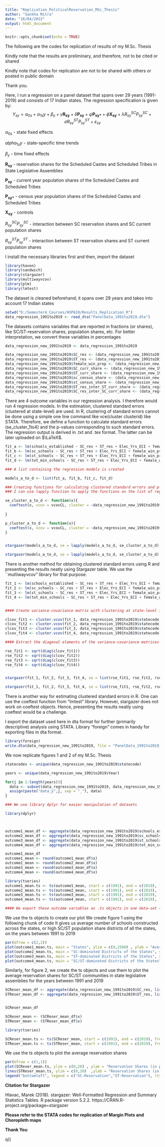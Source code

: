 ```yaml
---
title: "Replication_PoliticalReservation_MSc_Thesis"
author: "Sankha Mitra"
date: "16/04/2022"
output: html_document
---
```


```r
knitr::opts_chunk$set(echo = TRUE)
```

The following are the codes for replication of results of my M.Sc. Thesis 

Kindly note that the results are preliminary, and therefore, not to be cited or shared 

Kindly note that codes for replication are not to be shared with others or posted in public domain 

Thank you.

Here, I run a regression on a panel dataset that spans over 29 years (1991-2019) and consists of 17 Indian states. The regression specification is given by: 
 $$ Y_{sy} = \alpha_{0s} + \alpha_{1s}y + \beta_{y} + \gamma \mathbf{R_{sy}} + \delta \mathbf{P_{sy}} + \psi \mathbf{P_{sy*}} + \phi \mathbf{X_{sy}} + \lambda R^{SC}_{sy} P^{SC}_{sy} + \sigma R^{ST}_{sy} P^{ST}_{sy} + \varepsilon_{sy} $$ 

$\alpha_{0s}$ - state fixed effects 

$alpha_{1s}y$ - state-specific time trends 

$\beta_{y}$ - time fixed effects 

$\mathbf{R_{sy}}$ - reservation shares for the Scheduled Castes and Scheduled Tribes in State Legislative Assemblies 

$\mathbf{P_{sy}}$ - current year population shares of the Scheduled Castes and Scheduled Tribes

$\mathbf{P_{sy*}}$ - census year population shares of the Scheduled Castes and Scheduled Tribes 

$\mathbf{X_{sy}}$ - controls 

$R^{SC}_{sy} P^{SC}_{sy}$ - interaction between SC reservation shares and SC current population shares 

$R^{ST}_{sy} P^{ST}_{sy}$ - interaction between ST reservation shares and ST current population shares  

 
I install the necessary libraries first and then, import the dataset 

```r
library(haven)
library(sandwich)
library(stargazer)
library(multiwayvcov)
library(plm)
library(lmtest)
```

The dataset is cleaned beforehand; it spans over 29 years and takes into account 17 Indian states

```r
setwd("D:/Semester4_Courses/HSP620/Results_Replication_R")
data_regression_1991to2019 <- read_dta("PanelData_1991to2019.dta")
```

The datasets contains variables that are reported in fractions (or shares), like SC/ST-reservation shares, population shares, etc. For better interpretation, we convert these variables in percentages    

```r
data_regression_new_1991to2019 <- data_regression_1991to2019  

data_regression_new_1991to2019$SC_res <- (data_regression_new_1991to2019$SC_res*100)
data_regression_new_1991to2019$ST_res <- (data_regression_new_1991to2019$ST_res*100)
data_regression_new_1991to2019$female_win_prop <- (data_regression_new_1991to2019$female_win_prop*100)
data_regression_new_1991to2019$SC_curr_share <- (data_regression_new_1991to2019$SC_curr_share*100)
data_regression_new_1991to2019$ST_curr_share <- (data_regression_new_1991to2019$ST_curr_share*100)
data_regression_new_1991to2019$sc_census_share <- (data_regression_new_1991to2019$sc_census_share*100)
data_regression_new_1991to2019$st_census_share <- (data_regression_new_1991to2019$st_census_share*100)
data_regression_new_1991to2019$ST_res_inter_ST_curr_share <- (data_regression_new_1991to2019$ST_curr_share * data_regression_new_1991to2019$ST_res)
data_regression_new_1991to2019$SC_res_inter_SC_curr_share <- (data_regression_new_1991to2019$SC_res)*(data_regression_new_1991to2019$SC_curr_share)

```

There are 4 outcome variables in our regression analysis. I therefore would run 4 regression models. In the estimation, clustered standard errors (clustered at state-level) are used. In R, clustering of standard errors cannot be done using a simple one line command like vce(cluster clusterid) like STATA. Therefore, we define a function to calculate standard errors (se_cluster_1to4) and the p-values corresponding to such standard errors. The regression output is derived in  .txt and .tex format. The latter can be later uploaded on $\LaTeX$.         

```r
fit_a <- lm(schools_established ~ SC_res + ST_res + Elec_Yrs_ECI + female_win_prop + SC_curr_share + ST_curr_share + sc_census_share + st_census_share + (SC_res_inter_SC_curr_share) + (ST_res_inter_ST_curr_share) + Population_Density_SqKm + (as.factor(statecode) - 1) + (as.factor(Year) - 1) + ((as.factor(statecode) - 1)*Year), data = data_regression_new_1991to2019)                                 
fit_b <- lm(sc_schools ~ SC_res + ST_res + Elec_Yrs_ECI + female_win_prop + SC_curr_share + ST_curr_share + sc_census_share + st_census_share + (SC_res_inter_SC_curr_share) + (ST_res_inter_ST_curr_share) + Population_Density_SqKm + (as.factor(statecode) - 1) + (as.factor(Year) - 1) + (as.factor(statecode) - 1)*Year, data = data_regression_new_1991to2019)                                 
fit_c <- lm(st_schools ~ SC_res + ST_res + Elec_Yrs_ECI + female_win_prop + SC_curr_share + ST_curr_share + sc_census_share + st_census_share + (SC_res_inter_SC_curr_share) + (ST_res_inter_ST_curr_share) + Population_Density_SqKm + (as.factor(statecode) - 1) + (as.factor(Year) - 1) + (as.factor(statecode) - 1)*Year, data = data_regression_new_1991to2019)                                 
fit_d <- lm(tot_min_schools ~ SC_res + ST_res + Elec_Yrs_ECI + female_win_prop + SC_curr_share + ST_curr_share + sc_census_share + st_census_share + (SC_res_inter_SC_curr_share) + (ST_res_inter_ST_curr_share) + Population_Density_SqKm + (as.factor(statecode) - 1) + (as.factor(Year) - 1) + (as.factor(statecode) - 1)*Year, data = data_regression_new_1991to2019)                                 

### A list containing the regression models is created 

models_a_to_d <- list(fit_a, fit_b, fit_c, fit_d)

### Creating functions for calculating clustered standard errors and p-values corresponding to such standard errors 
### I can use lapply function to apply the functions on the list of regression models 

se_cluster_a_to_d <- function(x){
  coeftest(x, vcov = vcovCL, cluster = ~data_regression_new_1991to2019$statecode)[,"Std. Error"]
  
}

p_cluster_a_to_d <- function(x){
  coeftest(x, vcov = vcovCL, cluster = ~data_regression_new_1991to2019$statecode)[, "Pr(>|t|)"]
}


stargazer(models_a_to_d, se = lapply(models_a_to_d, se_cluster_a_to_d), p = lapply(models_a_to_d, p_cluster_a_to_d), keep = c('SC_res','ST_res', 'SC_curr_share', 'ST_curr_share', 'SC_res_inter_SC_curr_share', 'ST_res_inter_ST_curr_share'), dep.var.labels = c("Total Number of Schools Established", "Schools established in high SC-population share districts", "Schools established in high ST-population share districts", "Schools established in high SC/ST-population share districts") ,covariate.labels = c("SC-reservation", "ST-reservation", "SC Current Population Share", "ST Current Population Share" , "SC-reservation*SC Current Population Share", "ST-reservation*ST Current Population Share") , type = "text", out = "Regressions_PolRes_Project.txt")

stargazer(models_a_to_d, se = lapply(models_a_to_d, se_cluster_a_to_d), p = lapply(models_a_to_d, p_cluster_a_to_d), keep = c('SC_res','ST_res', 'SC_curr_share', 'ST_curr_share', 'SC_res_inter_SC_curr_share', 'ST_res_inter_ST_curr_share'), dep.var.labels = c("Total Number of Schools Established", "Schools established in high SC-population share districts", "Schools established in high ST-population share districts", "Schools established in high SC/ST-population share districts") ,covariate.labels = c("SC-reservation", "ST-reservation", "SC Current Population Share", "ST Current Population Share" , "SC-reservation*SC Current Population Share", "ST-reservation*ST Current Population Share") , type = "text", out = "Regressions_PolRes_Project.tex")

```

There is another method for obtaining clustered standard errors using R and presenting the results neatly using Stargazer table. We use the ``multiwayvcov" library for that purpose.

```r
fit_1 <- lm(schools_established ~ SC_res + ST_res + Elec_Yrs_ECI + female_win_prop + SC_curr_share + ST_curr_share + sc_census_share + st_census_share + (SC_res_inter_SC_curr_share) + (ST_res_inter_ST_curr_share) + Population_Density_SqKm + (as.factor(statecode) - 1) + (as.factor(Year) - 1) + ((as.factor(statecode) - 1)*Year), data = data_regression_new_1991to2019)                                 
fit_2 <- lm(sc_schools ~ SC_res + ST_res + Elec_Yrs_ECI + female_win_prop + SC_curr_share + ST_curr_share + sc_census_share + st_census_share + (SC_res_inter_SC_curr_share) + (ST_res_inter_ST_curr_share) + Population_Density_SqKm + (as.factor(statecode) - 1) + (as.factor(Year) - 1) + (as.factor(statecode) - 1)*Year, data = data_regression_new_1991to2019)                                 
fit_3 <- lm(st_schools ~ SC_res + ST_res + Elec_Yrs_ECI + female_win_prop + SC_curr_share + ST_curr_share + sc_census_share + st_census_share + (SC_res_inter_SC_curr_share) + (ST_res_inter_ST_curr_share) + Population_Density_SqKm + (as.factor(statecode) - 1) + (as.factor(Year) - 1) + (as.factor(statecode) - 1)*Year, data = data_regression_new_1991to2019)                                 
fit_4 <- lm(tot_min_schools ~ SC_res + ST_res + Elec_Yrs_ECI + female_win_prop + SC_curr_share + ST_curr_share + sc_census_share + st_census_share + (SC_res_inter_SC_curr_share) + (ST_res_inter_ST_curr_share) + Population_Density_SqKm + (as.factor(statecode) - 1) + (as.factor(Year) - 1) + (as.factor(statecode) - 1)*Year, data = data_regression_new_1991to2019)                                 


#### Create variance-covariance matrix with clustering at state-level for each of the models  

clcov_fit1 <- cluster.vcov(fit_1, data_regression_1991to2019$statecode)
clcov_fit2 <- cluster.vcov(fit_2, data_regression_1991to2019$statecode)
clcov_fit3 <- cluster.vcov(fit_3, data_regression_1991to2019$statecode)
clcov_fit4 <- cluster.vcov(fit_4, data_regression_1991to2019$statecode)

#### Extract the diagonal elements of the variance-covariance matrices created above and take square root of it to obtain the clustered standard errors

rse_fit1 <- sqrt(diag(clcov_fit1))
rse_fit2 <- sqrt(diag(clcov_fit2))
rse_fit3 <- sqrt(diag(clcov_fit3))
rse_fit4 <- sqrt(diag(clcov_fit4))


stargazer(fit_1, fit_2, fit_3, fit_4, se = list(rse_fit1, rse_fit2, rse_fit3, rse_fit4), keep = c('SC_res', 'ST_res', 'SC_curr_share','ST_curr_share','SC_res_inter_SC_curr', 'ST_res_inter_ST_curr_share'), dep.var.labels = c("Total Number of Schools Established", "Schools established in high SC-population share districts", "Schools established in high ST-population share districts", "Schools established in high SC/ST-population share districts") ,covariate.labels = c("SC-reservation", "ST-reservation", "SC Current Population Share", "ST Current Population Share" , "SC-reservation*SC Current Population Share", "ST-reservation*ST Current Population Share"),type = "text", out = "Regression_PolRes_clustered_se_multiwayvcov.tex")

stargazer(fit_1, fit_2, fit_3, fit_4, se = list(rse_fit1, rse_fit2, rse_fit3, rse_fit4), keep = c('SC_res', 'ST_res', 'SC_curr_share','ST_curr_share','SC_res_inter_SC_curr', 'ST_res_inter_ST_curr_share'), dep.var.labels = c("Total Number of Schools Established", "Schools established in high SC-population share districts", "Schools established in high ST-population share districts", "Schools established in high SC/ST-population share districts") ,covariate.labels = c("SC-reservation", "ST-reservation", "SC Current Population Share", "ST Current Population Share" , "SC-reservation*SC Current Population Share", "ST-reservation*ST Current Population Share"), type = "text", out = "Regression_PolRes_clustered_se_multiwayvcov.txt")


```

There is another way for estimating clustered standard errors in R. One can use the coeftest function from "lmtest" library. However, stargazer does not work on coeftest objects. Hence, presenting the results neatly using coeftest would be a challenge. 

I export the dataset used here in dta format for further (primarily descriptive) analysis using STATA. Library "foreign" comes in handy for exporting files in dta format.

```r
library(foreign)
write.dta(data_regression_new_1991to2019, file = "PanelData_1991to2019_Varsinpercent.dta")
```

We now replicate figures 1 and 2 of my M.Sc. Thesis 

```r

statecodes <- unique(data_regression_new_1991to2019$statecode)

years <- unique(data_regression_new_1991to2019$Year)

for(j in 1:length(years)){
  data <- subset(data_regression_new_1991to2019, data_regression_new_1991to2019$Year == years[j])
  assign(paste("data_y",j, sep = "_"), data)
}

### We use library dplyr for easier manipulation of datasets 

library(dplyr)



outcome1_mean_df <- aggregate(data_regression_new_1991to2019$schools_established, list(data_regression_new_1991to2019$Year), FUN = mean)
outcome2_mean_df <- aggregate(data_regression_new_1991to2019$sc_schools, list(data_regression_new_1991to2019$Year), FUN = mean)
outcome3_mean_df <- aggregate(data_regression_new_1991to2019$st_schools, list(data_regression_new_1991to2019$Year), FUN = mean)
outcome4_mean_df <- aggregate(data_regression_new_1991to2019$tot_min_schools, list(data_regression_new_1991to2019$Year), FUN = mean)

outcome1_mean_df
outcome1_mean <- round(outcome1_mean_df$x)
outcome2_mean <- round(outcome2_mean_df$x)
outcome3_mean <- round(outcome3_mean_df$x)
outcome4_mean <- round(outcome4_mean_df$x)

library(tseries)
outcome1_mean.ts <- ts(outcome1_mean, start = c(1991), end = c(2019), frequency = 1)
outcome2_mean.ts <- ts(outcome2_mean, start = c(1991), end = c(2019), frequency = 1)
outcome3_mean.ts <- ts(outcome3_mean, start = c(1991), end = c(2019), frequency = 1)
outcome4_mean.ts <- ts(outcome4_mean, start = c(1991), end = c(2019), frequency = 1)

#### We export these outcome variables as .ts objects in one data-set (in .csv format) for creating the same plots in STATA
```

We use the ts objects to create our plot
We create figure 1 using the following chunk of code
It gives us average number of schools constructed across the states, or high SC/ST population share districts of all the states, on the years between 1991 to 2019

```r
par(mfrow = c(2,2))
plot(outcome1_mean.ts, main = "States", ylim = c(0,2500) , ylab = "Average Number of Schools", xlab = "Year", type = "l", lty = 1)
plot(outcome2_mean.ts, main = "SC-dominated Districts of the States", ylim = c(0,800) , ylab = "Average Number of Schools", xlab = "Year", type = "l", lty = 2)
plot(outcome3_mean.ts, main = "ST-dominated Districts of the States", ylim = c(0,800) ,ylab = "Average Number of Schools", xlab = "Year", type = "l", lty = 3)
plot(outcome4_mean.ts, main = "SC/ST-dominated Districts of the States", ylim = c(0,1000) ,ylab = "Average Number of Schools", xlab = "Year", type = "l", lty = 4)


```

Similarly, for figure 2, we create the ts objects and use them to plot the average reservation shares for SC/ST communities in state legislative assemblies for the years between 1991 and 2019 

```r

SCReser_mean_df <- aggregate(data_regression_new_1991to2019$SC_res, list(data_regression_new_1991to2019$Year), FUN = mean)
STReser_mean_df <- aggregate(data_regression_new_1991to2019$ST_res, list(data_regression_new_1991to2019$Year), FUN = mean)


SCReser_mean_df

SCReser_mean <- (SCReser_mean_df$x)
STReser_mean <- (STReser_mean_df$x)

library(tseries)

SCReser_mean.ts <- ts(SCReser_mean, start = c(1991), end = c(2019), frequency = 1)
STReser_mean.ts <- ts(STReser_mean, start = c(1991), end = c(2019), frequency = 1)
```

We use the ts objects to plot the average reservation shares

```r
par(mfrow = c(1,1))
plot(SCReser_mean.ts, ylim = c(0,20) , ylab = "Reservation Shares (in per cent)", xlab = "Year", type = "l", lty = 1)
lines(STReser_mean.ts, ylim = c(0,20)  ,ylab = "Reservation Shares (in per cent)", xlab = "Year", type = "l", lty = 2)
legend("bottomleft", legend = c("SC-Reservation","ST-Reservation"), lty = 1:2)
```

$\textbf{Citation for Stargazer}$

Hlavac, Marek (2018). stargazer: Well-Formatted Regression and Summary Statistics Tables.
 R package version 5.2.2. https://CRAN.R-project.org/package=stargazer 

$\textbf{Please refer to the STATA codes for replication of Margin Plots and Choropleth maps}$ 

$\textbf{Thank You}$

q()

